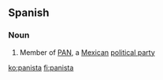 ==Spanish==

===Noun===
{{es-noun|mf}}

# Member of [[PAN]], a [[Mexican]] [[political party]]

[[ko:panista]]
[[fi:panista]]